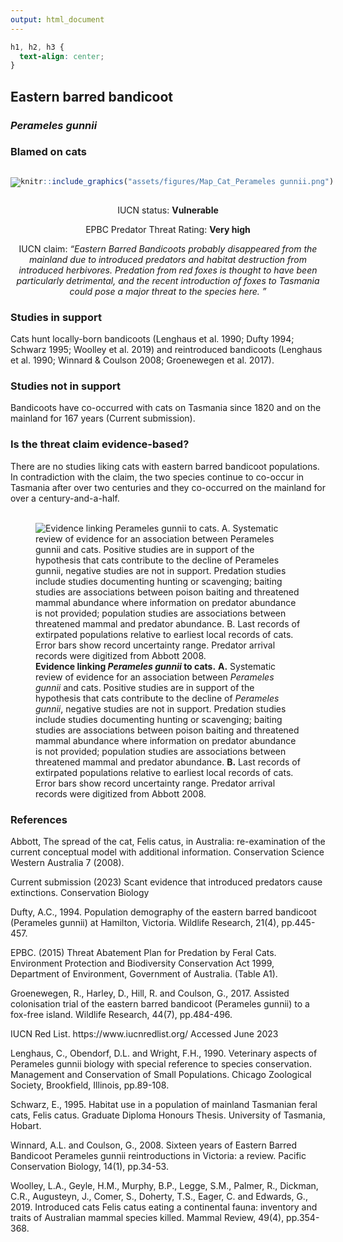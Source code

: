 ```yaml
---
output: html_document
---
```

```css
h1, h2, h3 {
  text-align: center;
}
```

## **Eastern barred bandicoot**
### *Perameles gunnii*
### Blamed on cats

:::: {style="display: flex;"}

[![](assets/photos/Perameles gunnii.png)](https://www.inaturalist.org/photos/470373?size=original)

::: {}

:::

::: {}
  ```r
  knitr::include_graphics("assets/figures/Map_Cat_Perameles gunnii.png")
  ```
:::

::::
<center>
IUCN status: **Vulnerable**

EPBC Predator Threat Rating: **Very high**

IUCN claim: *"Eastern Barred Bandicoots probably disappeared from the mainland due to introduced predators and habitat destruction from introduced herbivores. Predation from red foxes is thought to have been particularly detrimental, and the recent introduction of foxes to Tasmania could pose a major threat to the species here. "*

</center>

### Studies in support

Cats hunt locally-born bandicoots (Lenghaus et al. 1990; Dufty 1994; Schwarz 1995; Woolley et al. 2019) and reintroduced bandicoots (Lenghaus et al. 1990; Winnard & Coulson 2008; Groenewegen et al. 2017).

### Studies not in support

Bandicoots have co-occurred with cats on Tasmania since 1820 and on the mainland for 167 years (Current submission).

### Is the threat claim evidence-based?

There are no studies liking cats with eastern barred bandicoot populations. In contradiction with the claim, the two species continue to co-occur in Tasmania after over two centuries and they co-occurred on the mainland for over a century-and-a-half.
<br>
<br>

![**Evidence linking *Perameles gunnii* to cats.** **A.** Systematic review of evidence for an association between *Perameles gunnii* and cats. Positive studies are in support of the hypothesis that cats contribute to the decline of *Perameles gunnii*, negative studies are not in support. Predation studies include studies documenting hunting or scavenging; baiting studies are associations between poison baiting and threatened mammal abundance where information on predator abundance is not provided; population studies are associations between threatened mammal and predator abundance. **B.** Last records of extirpated populations relative to earliest local records of cats. Error bars show record uncertainty range. Predator arrival records were digitized from Abbott 2008.](assets/figures/Main_Evidence_Cat_Perameles gunnii.png)

### References

Abbott, The spread of the cat, Felis catus, in Australia: re-examination of the current conceptual model with additional information. Conservation Science Western Australia 7 (2008).

Current submission (2023) Scant evidence that introduced predators cause extinctions. Conservation Biology

Dufty, A.C., 1994. Population demography of the eastern barred bandicoot (Perameles gunnii) at Hamilton, Victoria. Wildlife Research, 21(4), pp.445-457.

EPBC. (2015) Threat Abatement Plan for Predation by Feral Cats. Environment Protection and Biodiversity Conservation Act 1999, Department of Environment, Government of Australia. (Table A1).

Groenewegen, R., Harley, D., Hill, R. and Coulson, G., 2017. Assisted colonisation trial of the eastern barred bandicoot (Perameles gunnii) to a fox-free island. Wildlife Research, 44(7), pp.484-496.

IUCN Red List. https://www.iucnredlist.org/ Accessed June 2023

Lenghaus, C., Obendorf, D.L. and Wright, F.H., 1990. Veterinary aspects of Perameles gunnii biology with special reference to species conservation. Management and Conservation of Small Populations. Chicago Zoological Society, Brookfield, Illinois, pp.89-108.

Schwarz, E., 1995. Habitat use in a population of mainland Tasmanian feral cats, Felis catus. Graduate Diploma Honours Thesis. University of Tasmania, Hobart.

Winnard, A.L. and Coulson, G., 2008. Sixteen years of Eastern Barred Bandicoot Perameles gunnii reintroductions in Victoria: a review. Pacific Conservation Biology, 14(1), pp.34-53.

Woolley, L.A., Geyle, H.M., Murphy, B.P., Legge, S.M., Palmer, R., Dickman, C.R., Augusteyn, J., Comer, S., Doherty, T.S., Eager, C. and Edwards, G., 2019. Introduced cats Felis catus eating a continental fauna: inventory and traits of Australian mammal species killed. Mammal Review, 49(4), pp.354-368.


